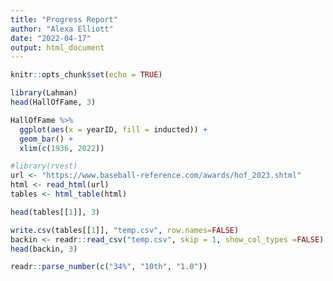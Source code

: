 ```yaml
---
title: "Progress Report"
author: "Alexa Elliott"
date: "2022-04-17"
output: html_document
---
```

```r
knitr::opts_chunk$set(echo = TRUE)
```



```r
library(Lahman)
head(HallOfFame, 3)
```

```r
HallOfFame %>% 
  ggplot(aes(x = yearID, fill = inducted)) +
  geom_bar() +
  xlim(c(1936, 2022))
```

```r
#library(rvest)
url <- "https://www.baseball-reference.com/awards/hof_2023.shtml"
html <- read_html(url)
tables <- html_table(html)

head(tables[[1]], 3)

```


```r
write.csv(tables[[1]], "temp.csv", row.names=FALSE)
backin <- readr::read_csv("temp.csv", skip = 1, show_col_types =FALSE)
head(backin, 3)
```

```r
readr::parse_number(c("34%", "10th", "1.0"))
```


